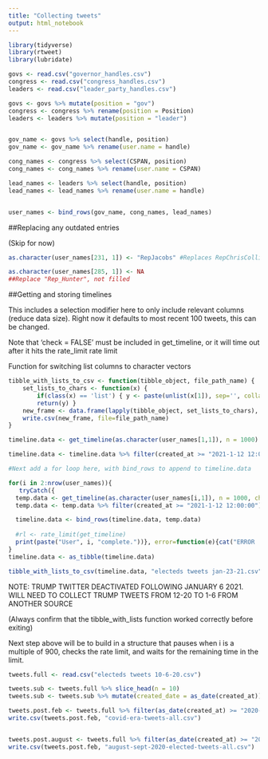 ```yaml
---
title: "Collecting tweets"
output: html_notebook
---
```


```r
library(tidyverse)
library(rtweet)
library(lubridate)
```

```r
govs <- read.csv("governor_handles.csv")
congress <- read.csv("congress_handles.csv")
leaders <- read.csv("leader_party_handles.csv")

govs <- govs %>% mutate(position = "gov")
congress <- congress %>% rename(position = Position)
leaders <- leaders %>% mutate(position = "leader")


gov_name <- govs %>% select(handle, position)
gov_name <- gov_name %>% rename(user.name = handle)

cong_names <- congress %>% select(CSPAN, position)
cong_names <- cong_names %>% rename(user.name = CSPAN)

lead_names <- leaders %>% select(handle, position)
lead_names <- lead_names %>% rename(user.name = handle)


user_names <- bind_rows(gov_name, cong_names, lead_names)
```

##Replacing any outdated entries

(Skip for now)
```r
as.character(user_names[231, 1]) <- "RepJacobs" #Replaces RepChrisCollins

as.character(user_names[285, 1]) <- NA 
##Replace "Rep_Hunter", not filled
```


##Getting and storing timelines

This includes a selection modifier here to only include relevant columns (reduce data size). Right now it defaults to most recent 100 tweets, this can be changed.

Note that 'check = FALSE' must be included in get_timeline, or it will time out after it hits the rate_limit rate limit

Function for switching list columns to character vectors

```r
tibble_with_lists_to_csv <- function(tibble_object, file_path_name) {
    set_lists_to_chars <- function(x) { 
        if(class(x) == 'list') { y <- paste(unlist(x[1]), sep='', collapse=', ') } else { y <- x  } 
        return(y) }
    new_frame <- data.frame(lapply(tibble_object, set_lists_to_chars), stringsAsFactors = F)
    write.csv(new_frame, file=file_path_name)
}
```



```r
timeline.data <- get_timeline(as.character(user_names[1,1]), n = 1000) %>% select(user_id, status_id, created_at, screen_name, text, is_quote, is_retweet, favorite_count, retweet_count, quote_count, reply_count, hashtags, place_name, place_full_name, place_type, country, country_code, location, followers_count, verified)

timeline.data <- timeline.data %>% filter(created_at >= "2021-1-12 12:00:00")  #Change cutoff date here

#Next add a for loop here, with bind_rows to append to timeline.data

for(i in 2:nrow(user_names)){
   tryCatch({
  temp.data <- get_timeline(as.character(user_names[i,1]), n = 1000, check = F) %>% select(user_id, status_id, created_at, screen_name, text, is_quote, is_retweet, favorite_count, retweet_count, quote_count, reply_count, hashtags, place_name, place_full_name, place_type, country, country_code, location, followers_count, verified)
  temp.data <- temp.data %>% filter(created_at >= "2021-1-12 12:00:00") #Change cutoff date here

  timeline.data <- bind_rows(timeline.data, temp.data)
  
  #rl <- rate_limit(get_timeline)
  print(paste("User", i, "complete."))}, error=function(e){cat("ERROR :",conditionMessage(e), "\n")})
}
timeline.data <- as_tibble(timeline.data)

tibble_with_lists_to_csv(timeline.data, "electeds tweets jan-23-21.csv")
```

NOTE: TRUMP TWITTER DEACTIVATED FOLLOWING JANUARY 6 2021. WILL NEED TO COLLECT TRUMP TWEETS FROM 12-20 TO 
1-6 FROM ANOTHER SOURCE

(Always confirm that the tibble_with_lists function worked correctly before exiting)

Next step above will be to build in a structure that pauses when i is a multiple of 900, checks the rate limit, and waits for the remaining time in the limit.

```r
tweets.full <- read.csv("electeds tweets 10-6-20.csv")

tweets.sub <- tweets.full %>% slice_head(n = 10)
tweets.sub <- tweets.sub %>% mutate(created_date = as_date(created_at))

tweets.post.feb <- tweets.full %>% filter(as_date(created_at) >= "2020-02-01")
write.csv(tweets.post.feb, "covid-era-tweets-all.csv")


tweets.post.august <- tweets.full %>% filter(as_date(created_at) >= "2020-08-01")
write.csv(tweets.post.feb, "august-sept-2020-elected-tweets-all.csv")
```

